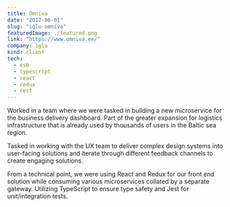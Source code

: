 ```yaml
---
title: Omniva
date: "2017-06-01"
slug: "iglu-omniva"
featuredImage: ./featured.png
link: "https://www.omniva.ee/"
company: iglu
kind: client
tech:
  - es6
  - typescript
  - react
  - redux
  - rest
---
```


Worked in a team where we were tasked in building a new microservice for the business delivery dashboard.
Part of the greater expansion for logistics infrastructure that is already used by thousands of users in the Baltic sea region.

Tasked in working with the UX team to deliver complex design systems into user-facing solutions and iterate through different feedback channels to create engaging solutions.

From a technical point, we were using React and Redux for our front end solution while consuming various microservices collated by a separate gateway.
Utilizing TypeScript to ensure type safety and Jest for unit/integration tests.
